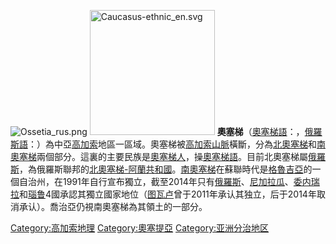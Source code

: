 {{noteTA
|1=zh-hans:奥塞梯人; zh-hant:奧塞梯人; zh-tw:奧塞提亞人;
|2=zh-hans:南奥塞梯; zh-hant:南奧塞梯; zh-tw:南奧塞提亞;
|3=zh-hans:格鲁吉亚; zh-hant:格魯吉亞; zh-tw:喬治亞;
|4=zh-hans:北奥塞梯; zh-hant:北奧塞梯; zh-tw:北奧塞提亞;
|5=zh-hans:奥塞梯; zh-hant:奧塞梯; zh-tw:奧塞提亞;
}}
[[File:Ossetia_rus.png|thumb]]
[[File:Caucasus-ethnic_en.svg|200px]]
'''奧塞梯'''（[[奧塞梯語|奧塞梯語]]：{{lang|os|Ирыстон}}，[[俄羅斯語|俄羅斯語]]：{{lang|ru|Осетия}}）為中亞[[高加索|高加索]]地區一區域。奧塞梯被[[高加索山脈|高加索山脈]]橫斷，分為[[北奧塞梯|北奧塞梯]]和[[南奧塞梯|南奧塞梯]]兩個部分。這裏的主要民族是[[奧塞梯人|奧塞梯人]]，操[[奧塞梯語|奧塞梯語]]。目前北奧塞梯屬[[俄羅斯|俄羅斯]]，為俄羅斯聯邦的[[北奧塞梯-阿蘭共和國|北奧塞梯-阿蘭共和國]]。[[南奧塞梯|南奧塞梯]]在蘇聯時代是[[格魯吉亞|格魯吉亞]]的一個自治州，在1991年自行宣布獨立，截至2014年只有[[俄羅斯|俄羅斯]]、[[尼加拉瓜|尼加拉瓜]]、[[委内瑞拉|委内瑞拉]]和[[瑙鲁|瑙鲁]]4國承認其獨立國家地位（[[图瓦卢|图瓦卢]]曾于2011年承认其独立，后于2014年取消承认）。喬治亞仍視南奧塞梯為其領土的一部分。
{{Wikivoyage|奧塞提亞}}
{{Europe-geo-stub}}
{{民族統一主義}}
[[Category:高加索地理|Category:高加索地理]]
[[Category:奧塞提亞|Category:奧塞提亞]]
[[Category:亚洲分治地区|Category:亚洲分治地区]]